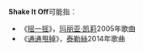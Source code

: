 '''Shake It Off'''可能指：

* 《[[摇一摇|摇一摇]]》，[[玛丽亚·凯莉|玛丽亚·凯莉]]2005年歌曲
* 《[[通通甩掉|通通甩掉]]》，[[泰勒·斯威夫特|泰勒絲]]2014年歌曲

{{disambiguation}}